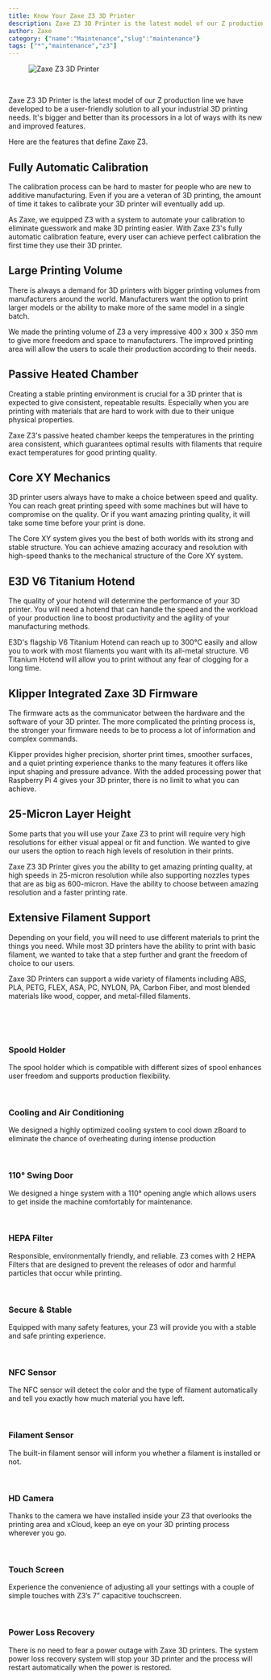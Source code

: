 ```yaml
---
title: Know Your Zaxe Z3 3D Printer
description: Zaxe Z3 3D Printer is the latest model of our Z production line we have developed to be a user-friendly solution to all your industrial 3D printing needs.
author: Zaxe
category: {"name":"Maintenance","slug":"maintenance"}
tags: ["*","maintenance","z3"]
---
```


<Aligned>

<figure className="w-full flex justify-center items-center">
<img className="w-full h-full max-w-md rounded-xl overflow-hidden shadow-xl" alt="Zaxe Z3 3D Printer" src="https://cdn.zaxe.com/knowledge-base/posts/know-your-zaxe-z3-3d-printer/img/zaxe-z3-thumbnail.webp"/>
</figure>

<br/>

Zaxe Z3 3D Printer is the latest model of our Z production line we have developed to be a user-friendly solution to all your industrial 3D printing needs. It's bigger and better than its processors in a lot of ways with its new and improved features. 

Here are the features that define Zaxe Z3.

## Fully Automatic Calibration

The calibration process can be hard to master for people who are new to additive manufacturing. Even if you are a veteran of 3D printing, the amount of time it takes to calibrate your 3D printer will eventually add up.

As Zaxe, we equipped Z3 with a system to automate your calibration to eliminate guesswork and make 3D printing easier. With Zaxe Z3's fully automatic calibration feature, every user can achieve perfect calibration the first time they use their 3D printer.

## Large Printing Volume

There is always a demand for 3D printers with bigger printing volumes from manufacturers around the world. Manufacturers want the option to print larger models or the ability to make more of the same model in a single batch. 

We made the printing volume of Z3 a very impressive 400 x 300 x 350 mm to give more freedom and space to manufacturers. The improved printing area will allow the users to scale their production according to their needs. 

## Passive Heated Chamber

Creating a stable printing environment is crucial for a 3D printer that is expected to give consistent, repeatable results. Especially when you are printing with materials that are hard to work with due to their unique physical properties. 

Zaxe Z3's passive heated chamber keeps the temperatures in the printing area consistent, which guarantees optimal results with filaments that require exact temperatures for good printing quality. 

## Core XY Mechanics 

3D printer users always have to make a choice between speed and quality. You can reach great printing speed with some machines but will have to compromise on the quality. Or if you want amazing printing quality, it will take some time before your print is done. 

The Core XY system gives you the best of both worlds with its strong and stable structure. You can achieve amazing accuracy and resolution with high-speed thanks to the mechanical structure of the Core XY system.

## E3D V6 Titanium Hotend

The quality of your hotend will determine the performance of your 3D printer. You will need a hotend that can handle the speed and the workload of your production line to boost productivity and the agility of your manufacturing methods.

E3D's flagship V6 Titanium Hotend can reach up to 300°C easily and allow you to work with most filaments you want with its all-metal structure. V6 Titanium Hotend will allow you to print without any fear of clogging for a long time. 

## Klipper Integrated Zaxe 3D Firmware

The firmware acts as the communicator between the hardware and the software of your 3D printer. The more complicated the printing process is, the stronger your firmware needs to be to process a lot of information and complex commands.

Klipper provides higher precision, shorter print times, smoother surfaces, and a quiet printing experience thanks to the many features it offers like input shaping and pressure advance. With the added processing power that Raspberry Pi 4 gives your 3D printer, there is no limit to what you can achieve. 

## 25-Micron Layer Height

Some parts that you will use your Zaxe Z3 to print will require very high resolutions for either visual appeal or fit and function. We wanted to give our users the option to reach high levels of resolution in their prints.

Zaxe Z3 3D Printer gives you the ability to get amazing printing quality, at high speeds in 25-micron resolution while also supporting nozzles types that are as big as 600-micron. Have the ability to choose between amazing resolution and a faster printing rate.

## Extensive Filament Support

Depending on your field, you will need to use different materials to print the things you need. While most 3D printers have the ability to print with basic filament, we wanted to take that a step further and grant the freedom of choice to our users.

Zaxe 3D Printers can support a wide variety of filaments including ABS, PLA, PETG, FLEX, ASA, PC, NYLON, PA, Carbon Fiber, and most blended materials like wood, copper, and metal-filled filaments.

<br/>
<br/>
<br/>

### Spoold Holder

The spool holder which is compatible with different sizes of spool enhances user freedom and supports production flexibility. 

<br/>


### Cooling and Air Conditioning 

We designed a highly optimized cooling system to cool down zBoard to eliminate the chance of overheating during intense production 

<br/>


### 110° Swing Door 

We designed a hinge system with a 110° opening angle which allows users to get inside the machine comfortably for maintenance. 

<br/>


### HEPA Filter

Responsible, environmentally friendly, and reliable. Z3 comes with 2 HEPA Filters that are designed to prevent the releases of odor and harmful particles that occur while printing.  

<br/>


### Secure & Stable

Equipped with many safety features, your Z3 will provide you with a stable and safe printing experience. 

<br/>


### NFC Sensor

The NFC sensor will detect the color and the type of filament automatically and tell you exactly how much material you have left. 

<br/>


### Filament Sensor

The built-in filament sensor will inform you whether a filament is installed or not. 

<br/>


### HD Camera

Thanks to the camera we have installed inside your Z3 that overlooks the printing area and xCloud, keep an eye on your 3D printing process wherever you go. 

<br/>


### Touch Screen 

Experience the convenience of adjusting all your settings with a couple of simple touches with Z3’s 7” capacitive touchscreen. 

<br/>

### Power Loss Recovery

There is no need to fear a power outage with Zaxe 3D printers. The system power loss recovery system will stop your 3D printer and the process will restart automatically when the power is restored.
</Aligned>
